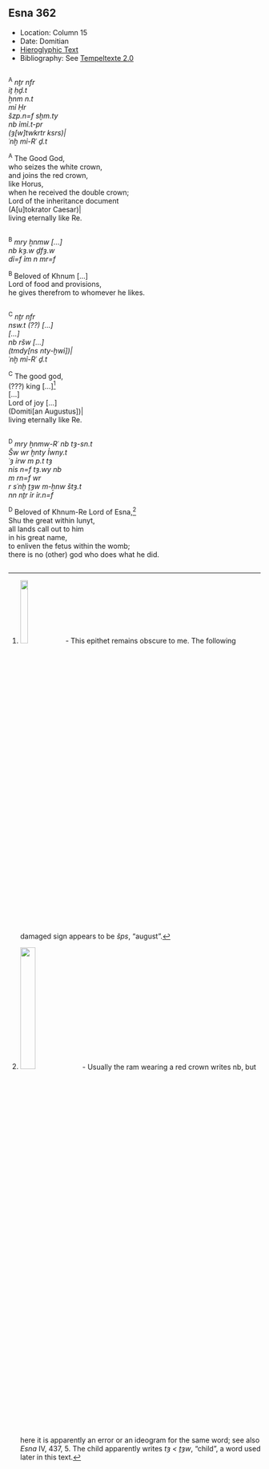 ## Esna 362 {-}  

<style>  
  
  .col2 {  
    columns: 2 320px;         /* number of columns and width in pixels*/  
    -webkit-columns: 2 320px; /* chrome, safari */  
    -moz-columns: 2 320px;    /* firefox */  
    -webkit-column-break-inside: avoid;  
    -page-break-inside: avoid;  
    -break-inside: avoid;  
  }  
  
</style>  

- Location: Column 15
- Date: Domitian 
- [Hieroglyphic Text](https://www.ifao.egnet.net/uploads/publications/enligne/Temples-Esna003.pdf#page=367){target="_blank"}  
- Bibliography: See [Tempeltexte 2.0](http://www.tempeltexte.uni-tuebingen.de/portal/#/text-detail/1276){target="_blank"} 

<div class="col2">

^A^ *nṯr nfr*  
*ỉṯ ḥḏ.t *  
*ẖnm n.t*  
*mỉ Ḥr *  
*šzp.n=f sḫm.ty*  
*nb ỉmỉ.t-pr*  
*(ȝ[w]twkrtr ksrs)|*  
*ʿnḫ mỉ-Rʿ ḏ.t*  
   
^A^ The Good God,  
who seizes the white crown,  
and joins the red crown,  
like Horus,  
when he received the double crown;  
Lord of the inheritance document  
(A[u]tokrator Caesar)|  
living eternally like Re.  

</div>

<div class="col2">

^B^ *mry ẖnmw [...]*  
*nb kȝ.w ḏfȝ.w*  
*dỉ=f ỉm n mr=f*
  
^B^ Beloved of Khnum [...]  
Lord of food and provisions,  
he gives therefrom to whomever he likes.  

</div>

<div class="col2">

^C^ *nṯr nfr*  
*nsw.t (??) [...]*  
*[...]*  
*nb ršw [...]*  
*(tmdy[ns nty-ḫwỉ])|*  
*ʿnḫ mỉ-Rʿ ḏ.t*  
  
^C^ The good god,  
(???) king [...][^fn-362-1]  
[...]  
Lord of joy [...]  
(Domiti[an Augustus])|  
living eternally like Re.  

</div>

[^fn-362-1]: ![](./images/362_C_1.png){width=18%} - This epithet remains obscure to me. The following damaged sign appears to be *šps*, "august".

<div class="col2">

^D^  *mry ẖnmw-Rʿ nb tȝ-sn.t*  
*Šw wr ḫnty Ỉwny.t*  
*ʿȝ ỉrw m p.t tȝ*  
*nỉs n=f tȝ.wy nb*  
*m rn=f wr*  
*r sʿnḫ ṯȝw m-ẖnw štȝ.t*  
*nn nṯr ỉr ỉr.n=f*  
  
^D^ Beloved of Khnum-Re Lord of Esna,[^fn-362-2]  
Shu the great within Iunyt,  
all lands call out to him  
in his great name,  
to enliven the fetus within the womb;  
there is no (other) god who does what he did.  

</div>

[^fn-362-2]: ![](./images/362_D_2.png){width=25%} - Usually the ram wearing a red crown writes nb, but here it is apparently an error or an ideogram for the same word; see also *Esna* IV, 437, 5. The child apparently writes *tȝ < ṯȝw*, "child", a word used later in this text.
